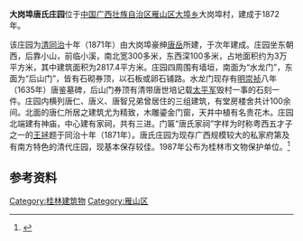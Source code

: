 {{文物保护单位
| 级别 = 市县级
| 省名 = 广西壮族自治区
| 市/县名 = 桂林市
| 图片 = 
| 名称 = 大岗埠唐氏庄园
| 编号 = 
| 分类 = 古建筑
| 时代 = [[清|清]]
| 所在 = [[桂林市|桂林市]][[雁山区|雁山区]]
| 登录 = 1987年
}}
'''大岗埠唐氏庄园'''位于[[中国|中国]][[广西壮族自治区|广西壮族自治区]][[雁山区|雁山区]][[大埠乡|大埠乡]]大岗埠村，建成于1872年。

该庄园为[[清|清]][[同治|同治]]十年（1871年）由大岗埠豪绅[[唐岳|唐岳]]所建，于次年建成。庄园坐东朝西，后靠小山，前临小溪，南北宽300多米，东西深100多米，占地面积约为3万平方米，其中建筑面积为2817.4平方米。庄园四周围有墙垣，南面为“水龙门”，东面为“后山门”，皆有石砌券顶，以石板或卵石铺路。水龙门现存有[[明|明]][[崇祯|崇祯]]八年（1635年）唐鉴墓碑，后山门券顶有清带唐世培记载[[太平军|太平军]]毁村一事的石刻一件。庄园内横列唐仁、唐义、唐智兄弟曾居住的三组建筑，有堂房楼舍共计100余间。北面的唐仁所居之建筑尤为精致，木雕鎏金门窗，天井中植有名贵花木。庄园北端建有神庙，中心建有家祠，共有三进。门匾“唐氏家祠”字样为时称粤西五才子之一的[[王拯|王拯]]题于同治十年（1871年）。唐氏庄园为现存广西规模较大的私家府第及有南方特色的清代庄园，现基本保存较佳。1987年公布为桂林市文物保护单位。<ref>{{Cite web |url=http://www.gxdqw.com/bin/mse.exe?seachword=&K=b&A=10&rec=215&run=13 |title=桂林市志·文物志·第二章 古建筑·第四节 其他建筑 |accessdate=2012-03-03 |archive-date=2019-08-26 |archive-url=https://web.archive.org/web/20190826052905/http://www.gxdqw.com/bin/mse.exe?seachword=&K=b&A=10&rec=215&run=13 |dead-url=yes }}</ref>

==参考资料==
{{reflist}}

[[Category:桂林建筑物|Category:桂林建筑物]]
[[Category:雁山区|Category:雁山区]]